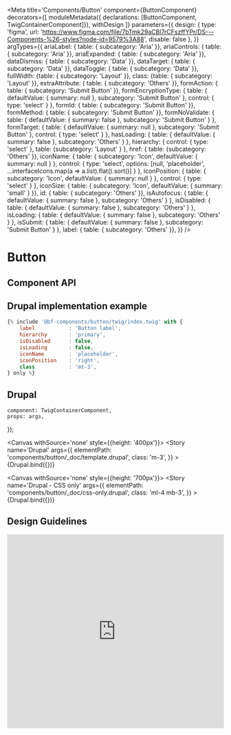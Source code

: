 
<Meta
    title='Components/Button'
    component={ButtonComponent}
    decorators={[
        moduleMetadata({ declarations: [ButtonComponent, TwigContainerComponent]}),
        withDesign
    ]}
    parameters={{
        design: {
            type: 'figma',
            url: 'https://www.figma.com/file/7bTmk29aCBl7rCFszffYPr/DS---Components-%26-styles?node-id=9579%3A88',
            disable: false
        },
    }}
    argTypes={{
        ariaLabel: { table: { subcategory: 'Aria' }},
        ariaControls: { table: { subcategory: 'Aria' }},
        ariaExpanded: { table: { subcategory: 'Aria' }},
        dataDismiss: { table: { subcategory: 'Data' }},
        dataTarget: { table: { subcategory: 'Data' }},
        dataToggle: { table: { subcategory: 'Data' }},
        fullWidth: {table: { subcategory: 'Layout' }},
        class: {table: { subcategory: 'Layout' }},
        extraAttribute: { table: { subcategory: 'Others' }},
        formAction: { table: { subcategory: 'Submit Button' }},
        formEncryptionType: {
            table: {
                defaultValue: { summary: null },
                subcategory: 'Submit Button'
            },
            control: { type: 'select' }
        },
        formId: { table: { subcategory: 'Submit Button' }},
        formMethod: { table: { subcategory: 'Submit Button' }},
        formNoValidate: {
            table: {
                defaultValue: { summary: false },
                subcategory: 'Submit Button'
            }
        },
        formTarget: {
            table: {
                defaultValue: { summary: null },
                subcategory: 'Submit Button'
            },
            control: { type: 'select' }
        },
        hasLoading: { table: {
                defaultValue: { summary: false },
                subcategory: 'Others' }
        },
        hierarchy: {
            control: { type: 'select' },
            table: {subcategory: 'Layout' }
        },
        href: { table: {subcategory: 'Others' }},
        iconName: {
            table: {
                subcategory: 'Icon',
                defaultValue: { summary: null }
            },
            control: {
                type: 'select',
                options: [null, 'placeholder', ...interfaceIcons.map(a => a.list).flat().sort()]
            }
        },
        iconPosition: {
            table: {
                subcategory: 'Icon',
                defaultValue: { summary: null }
            },
            control: { type: 'select' }
        },
        iconSize: { table: {
            subcategory: 'Icon',
            defaultValue: { summary: 'small' }
        }},
        id: { table: { subcategory: 'Others' }},
        isAutofocus: { table: {
                defaultValue: { summary: false },
                subcategory: 'Others' }
        },
        isDisabled: { table: {
                defaultValue: { summary: false },
                subcategory: 'Others' }
        },
        isLoading: { table: {
                defaultValue: { summary: false },
                subcategory: 'Others' }
        },
        isSubmit: { table: {
                defaultValue: { summary: false },
                subcategory: 'Submit Button' }
        },
        label: { table: { subcategory: 'Others' }},
    }}
/>

# Button

## Component API

<ArgsTable of={ButtonComponent} />

## Drupal implementation example

```jsx
{% include '@bf-components/button/twig/index.twig' with {
    label           : 'Button label',
    hierarchy       : 'primary',
    isDisabled      : false,
    isLoading       : false,
    iconName        : 'placeholder',
    iconPosition    : 'right',
    class           : 'mt-3',
} only %}
```

## Drupal

    component: TwigContainerComponent,
    props: args,
});

<Canvas withSource='none' style={{height: '400px'}}>
    <Story
        name='Drupal'
        args={{
            elementPath: 'components/button/_doc/template.drupal',
            class: 'm-3',
        }}
    >
        {Drupal.bind({})}
    </Story>
</Canvas>

<Canvas withSource='none' style={{height: '700px'}}>
    <Story
        name='Drupal - CSS only'
        args={{
            elementPath: 'components/button/_doc/css-only.drupal',
            class: 'ml-4 mb-3',
        }}
    >
        {Drupal.bind({})}
    </Story>
</Canvas>

## Design Guidelines

<iframe width='100%' height='450' src='https://www.figma.com/embed?embed_host=share&url=https%3A%2F%2Fwww.figma.com%2Ffile%2F7bTmk29aCBl7rCFszffYPr%2FDS---Components-%2526-styles%3Fnode-id%3D9579%253A88' frameBorder='0' allowFullScreen></iframe>